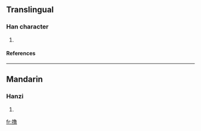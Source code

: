 {{see|擼}}

==Translingual==
===Han character===
{{Han char|rn=64|rad=手|as=12|sn=15|four=|canj=手弓田日 (QNWA), X手弓田日 (XQNWA)}}
# {{defn|Han|sort=手12}}
====References====
{{Han ref|kx=0457.161|hdz=31961.031|uh=64B8|ud=25784}}

----
==Mandarin==
===Hanzi===
{{cmn-hanzi|tra=擼|pin=[[lǔ]] (lu3)|wg=lu<sup>3</sup>}}
# {{defn|Mandarin}}

[[fr:撸]]